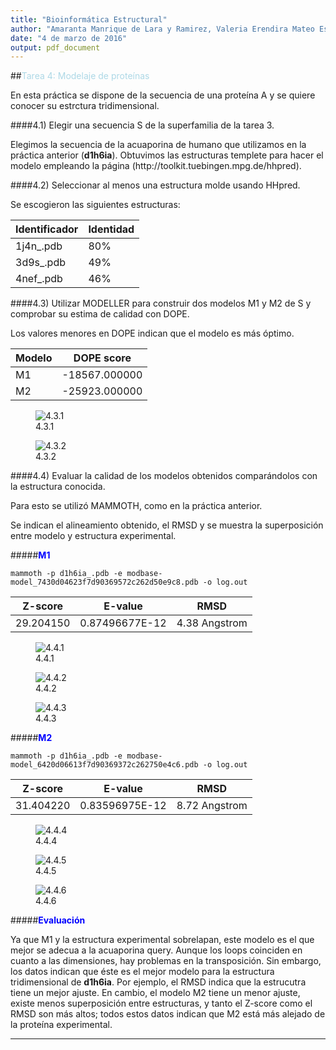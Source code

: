 ```yaml
---
title: "Bioinformática Estructural"
author: "Amaranta Manrique de Lara y Ramirez, Valeria Erendira Mateo Estrada"
date: "4 de marzo de 2016"
output: pdf_document
---
```


##<span style="color:lightblue">Tarea 4: Modelaje de proteínas</span>

En esta práctica se dispone de la secuencia de una proteína A y se quiere conocer su estrctura tridimensional. 

####4.1) Elegir una secuencia S de la superfamilia de la tarea 3. 

Elegimos la secuencia de la acuaporina de humano  que utilizamos en la práctica anterior (**d1h6ia**). Obtuvimos las estructuras templete para hacer el modelo empleando la página (http://toolkit.tuebingen.mpg.de/hhpred).

####4.2) Seleccionar al menos una estructura molde usando HHpred. 

Se escogieron las siguientes estructuras:

Identificador | Identidad
------------- | -----------
1j4n_.pdb     | 80%
3d9s_.pdb     | 49%
4nef_.pdb     | 46%

####4.3) Utilizar MODELLER para construir dos modelos M1 y M2 de S y comprobar su estima de calidad con DOPE. 

Los valores menores en DOPE indican que el modelo es más óptimo. 

Modelo        | DOPE score
------------- | --------------
M1            | -18567.000000
M2            | -25923.000000

![4.3.1](C:\Users\USUARIO\Documents\TODO - Lenovo backup\LCG\Semestre IV\Bioinformática\Bruno Contreras\m1.jpg)

![4.3.2](C:\Users\USUARIO\Documents\TODO - Lenovo backup\LCG\Semestre IV\Bioinformática\Bruno Contreras\m2.jpg)

####4.4) Evaluar la calidad de los modelos obtenidos comparándolos con la estructura conocida.

Para esto se utilizó MAMMOTH, como en la práctica anterior.

Se indican el alineamiento obtenido, el RMSD y se muestra la superposición entre modelo y estructura experimental. 

#####<span style="color:blue">**M1**</span>

```
mammoth -p d1h6ia_.pdb -e modbase-model_7430d04623f7d90369572c262d50e9c8.pdb -o log.out
```
Z-score   | E-value        | RMSD
--------- | -------------- | -------------
29.204150 | 0.87496677E-12 | 4.38 Angstrom

![4.4.1](C:\Users\USUARIO\Documents\TODO - Lenovo backup\LCG\Semestre IV\Bioinformática\Bruno Contreras\m1ali.jpg)

![4.4.2](C:\Users\USUARIO\Documents\TODO - Lenovo backup\LCG\Semestre IV\Bioinformática\Bruno Contreras\m1super.jpg)

![4.4.3](C:\Users\USUARIO\Documents\TODO - Lenovo backup\LCG\Semestre IV\Bioinformática\Bruno Contreras\m1super1.jpg)

#####<span style="color:blue">**M2**</span>
```
mammoth -p d1h6ia_.pdb -e modbase-model_6420d06613f7d90369372c262750e4c6.pdb -o log.out
```
Z-score   | E-value        | RMSD
--------- | -------------- | -------------
31.404220 | 0.83596975E-12 | 8.72 Angstrom

![4.4.4](C:\Users\USUARIO\Documents\TODO - Lenovo backup\LCG\Semestre IV\Bioinformática\Bruno Contreras\m2ali.jpg)

![4.4.5](C:\Users\USUARIO\Documents\TODO - Lenovo backup\LCG\Semestre IV\Bioinformática\Bruno Contreras\m2super.jpg)

![4.4.6](C:\Users\USUARIO\Documents\TODO - Lenovo backup\LCG\Semestre IV\Bioinformática\Bruno Contreras\m2super1.jpg)

#####<span style="color:blue">**Evaluación**</span>

Ya que M1 y la estructura experimental sobrelapan, este modelo es el que mejor se adecua a la acuaporina query. Aunque los loops coinciden en cuanto a las dimensiones, hay problemas en la transposición. Sin embargo, los datos indican que éste es el mejor modelo para la estructura tridimensional de **d1h6ia**. Por ejemplo, el RMSD indica que la estrucutra tiene un mejor ajuste. En cambio, el modelo M2 tiene un menor ajuste, existe menos superposición entre estructuras, y tanto el Z-score como el RMSD son más altos; todos estos datos indican que M2 está más alejado de la proteína experimental. 

****